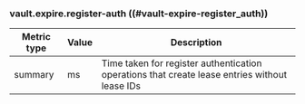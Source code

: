 ### vault.expire.register-auth ((#vault-expire-register_auth))

Metric type | Value | Description
----------- | ----- | -----------
summary     | ms    | Time taken for register authentication operations that create lease entries without lease IDs